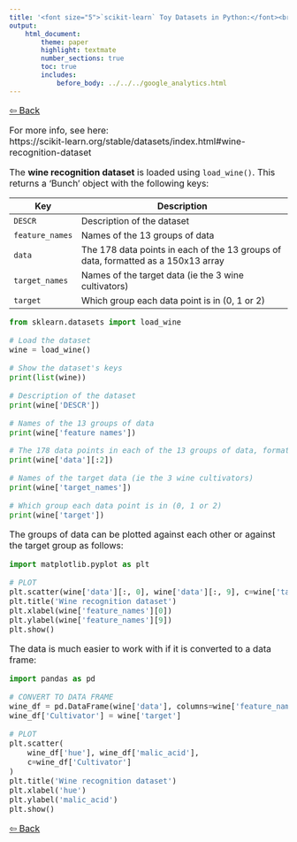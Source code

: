 ```yaml
---
title: '<font size="5">`scikit-learn` Toy Datasets in Python:</font><br>Wine recognition dataset'
output:
    html_document:
        theme: paper
        highlight: textmate
        number_sections: true
        toc: true
        includes:
            before_body: ../../../google_analytics.html
---
```


<font size="3">

<a href="../../python.html" target="_blank">⇦ Back</a>

For more info, see here:  
https://scikit-learn.org/stable/datasets/index.html#wine-recognition-dataset

The **wine recognition dataset** is loaded using `load_wine()`. This
returns a 'Bunch' object with the following keys:

| Key | Description |
|-----|-------------------------------------------------------------|
| `DESCR` | Description of the dataset |
| `feature_names` | Names of the 13 groups of data |
| `data` | The 178 data points in each of the 13 groups of data, formatted as a 150x13 array |
| `target_names` | Names of the target data (ie the 3 wine cultivators) |
| `target` | Which group each data point is in (0, 1 or 2) |

```python
from sklearn.datasets import load_wine

# Load the dataset
wine = load_wine()

# Show the dataset's keys
print(list(wine))
```

```python
# Description of the dataset
print(wine['DESCR'])
```

```python
# Names of the 13 groups of data
print(wine['feature_names'])
```

```python
# The 178 data points in each of the 13 groups of data, formatted as a 150x13 array
print(wine['data'][:2])
```

```python
# Names of the target data (ie the 3 wine cultivators)
print(wine['target_names'])
```

```python
# Which group each data point is in (0, 1 or 2)
print(wine['target'])
```

The groups of data can be plotted against each other or against the target
group as follows:

```python
import matplotlib.pyplot as plt

# PLOT
plt.scatter(wine['data'][:, 0], wine['data'][:, 9], c=wine['target'])
plt.title('Wine recognition dataset')
plt.xlabel(wine['feature_names'][0])
plt.ylabel(wine['feature_names'][9])
plt.show()
```

The data is much easier to work with if it is converted to a data frame:

```python
import pandas as pd

# CONVERT TO DATA FRAME
wine_df = pd.DataFrame(wine['data'], columns=wine['feature_names'])
wine_df['Cultivator'] = wine['target']

# PLOT
plt.scatter(
    wine_df['hue'], wine_df['malic_acid'],
    c=wine_df['Cultivator']
)
plt.title('Wine recognition dataset')
plt.xlabel('hue')
plt.ylabel('malic_acid')
plt.show()
```

<a href="../../python.html" target="_blank">⇦ Back</a>

</font>
